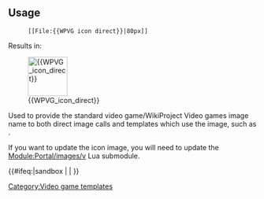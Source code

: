 {{Documentation subpage}}
<includeonly></includeonly>
<!-- Please place categories where indicated at the bottom of this page and interwikis at Wikidata (see [[Wikipedia:Wikidata]]) -->
== Usage ==
:<code><nowiki>[[File:{{WPVG icon direct}}|80px]]</nowiki></code>

Results in:

[[File:{{WPVG icon direct}}|80px]]

Used to provide the standard video game/WikiProject Video games image name to both direct image calls and templates which use the image, such as {{tl|WPVG icon}}.

If you want to update the icon image, you will need to update the [[Module:Portal/images/v]] Lua submodule.

<includeonly>{{#ifeq:{{SUBPAGENAME}}|sandbox | |
<!-- Categories below this line, please; interwikis at Wikidata -->
[[Category:Video game templates]]
}}</includeonly>